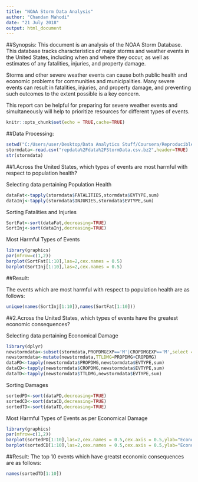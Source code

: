 ---
title: "NOAA Storm Data Analysis"
author: "Chandan Mahodi"
date: "21 July 2018"
output: html_document
---
##Synopsis:
This document is an analysis of the NOAA Storm Database. This database tracks characteristics of major storms and weather events in the United States, including when and where they occur, as well as estimates of any fatalities, injuries, and property damage.

Storms and other severe weather events can cause both public health and economic problems for communities and municipalities. Many severe events can result in fatalities, injuries, and property damage, and preventing such outcomes to the extent possible is a key concern.

This report can be helpful for preparing for severe weather events and simultaneously will help to prioritize resources for different types of events.

```{r setup, include=FALSE}
knitr::opts_chunk$set(echo = TRUE,cache=TRUE)
```

##Data Processing:

```{r Data_Processing,cache=TRUE}
setwd("C:/Users/user/Desktop/Data Analytics Stuff/Coursera/Reproducible research/Project2")
stormdata<-read.csv("repdata%2Fdata%2FStormData.csv.bz2",header=TRUE)
str(stormdata)
```

##1.Across the United States, which types of events are most harmful with respect to population health?

Selecting data pertaining Population Health

```{r Filtered_data}
dataFat<-tapply(stormdata$FATALITIES,stormdata$EVTYPE,sum)
dataInj<-tapply(stormdata$INJURIES,stormdata$EVTYPE,sum)
```

Sorting Fatalities and Injuries 
```{r sort_events}
SortFat<-sort(dataFat,decreasing=TRUE)
SortInj<-sort(dataInj,decreasing=TRUE)
```

Most Harmful Types of Events
```{r major_events}
library(graphics)
par(mfrow=c(1,2))
barplot(SortFat[1:10],las=2,cex.names = 0.5)
barplot(SortInj[1:10],las=2,cex.names = 0.5)
```


##Result:

The events which are most harmful with respect to  population health are as follows: 
```{r}
unique(names(SortInj[1:10]),names(SortFat[1:10]))
```
##2.Across the United States, which types of events have the greatest economic consequences?


Selecting data pertaining Economical Damage

```{r Filtered_data_for_eco_dmg}
library(dplyr)
newstormdata<-subset(stormdata,PROPDMGEXP=='M'|CROPDMGEXP=='M',select = c(EVTYPE,PROPDMG,CROPDMG))
newstormdata<-mutate(newstormdata,TTLDMG=PROPDMG+CROPDMG)
dataPD<-tapply(newstormdata$PROPDMG,newstormdata$EVTYPE,sum)
dataCD<-tapply(newstormdata$CROPDMG,newstormdata$EVTYPE,sum)
dataTD<-tapply(newstormdata$TTLDMG,newstormdata$EVTYPE,sum)
```

Sorting Damages
```{r sort_events_eco_dmg}
sortedPD<-sort(dataPD,decreasing=TRUE)
sortedCD<-sort(dataCD,decreasing=TRUE)
sortedTD<-sort(dataTD,decreasing=TRUE)
```

Most Harmful Types of Events as per Economical Damage
```{r major_events_eco_dmg}
library(graphics)
par(mfrow=c(1,2))
barplot(sortedPD[1:10],las=2,cex.names = 0.5,cex.axis = 0.5,ylab="Economical Damage in Millions")
barplot(sortedCD[1:10],las=2,cex.names = 0.5,cex.axis = 0.5,ylab="Economical Damage in Millions")
```


##Result:
The top 10 events which have greatst economic consequences are as follows: 
```{r}
names(sortedTD[1:10])
```